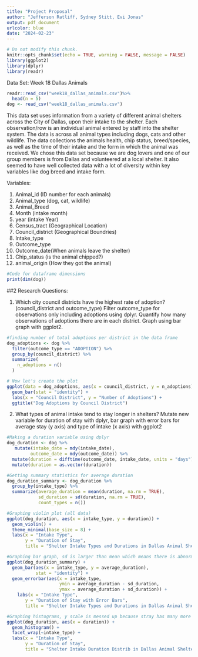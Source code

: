 ```yaml
---
title: "Project Proposal"
author: "Jefferson Ratliff, Sydney Stitt, Evi Jonas" 
output: pdf_document
urlcolor: blue
date: "2024-02-23"
---
```


```r
# Do not modify this chunk.
knitr::opts_chunk$set(echo = TRUE, warning = FALSE, message = FALSE)
library(ggplot2)
library(dplyr)
library(readr)
```

Data Set: Week 18 Dallas Animals 

```r
readr::read_csv("week18_dallas_animals.csv")%>%
  head(n = 5)
dog <- read_csv("week18_dallas_animals.csv")
```


This data set uses information from a variety of different animal shelters across the City of Dallas, upon their intake to the shelter. Each observation/row is an individual animal entered by staff into the shelter system. The data is across all animal types including dogs, cats and other wildlife. The data collections the animals health, chip status, breed/species, as well as the time of their intake and the form in which the animal was received. We chose this data set because we are dog lovers and one of our group members is from Dallas and volunteered at a local shelter. It also seemed to have well collected data with a lot of diversity within key variables like dog breed and intake form.

Variables:

1) Animal_id (ID number for each animals)
2) Animal_type (dog, cat, wildlife)
3) Animal_Breed
4) Month (intake month)
5) year (intake Year)
6) Census_tract (Geographical Location)
7) Council_district (Geographical Boundries)
8) Intake_type 
9) Outcome_type 
10) Outcome_date(When animals leave the shelter)
11) Chip_status (is the animal chipped?)
12) animal_origin (How they got the animal)

```r
#Code for dataframe dimensions
print(dim(dog))
```

##2 Research Questions:

1. Which city council districts have the highest rate of adoption? (council_district and outcome_type)
Filter outcome_type for observations only including adoptions using dplyr. Quantify how many observations of adoptions there are in each district. Graph using bar graph with ggplot2.

```r
#finding number of total adoptions per district in the data frame
dog_adoptions <- dog %>%
  filter(outcome_type == "ADOPTION") %>% 
  group_by(council_district) %>% 
  summarize(
    n_adoptions = n()
  )

# Now let's create the plot
ggplot(data = dog_adoptions, aes(x = council_district, y = n_adoptions)) +
  geom_bar(stat = "identity") +
  labs(x = "Council District", y = "Number of Adoptions") +
  ggtitle("Dog Adoptions by Council District")


```


2. What types of animal intake tend to stay longer in shelters?
Mutate new variable for duration of stay with dplyr, bar graph with error bars for average stay (y axis) and type of intake (x axis) with ggplot2

```r
#Making a duration variable using dplyr
dog_duration <- dog %>%
   mutate(intake_date = mdy(intake_date),
         outcome_date = mdy(outcome_date)) %>%
  mutate(duration = difftime(outcome_date, intake_date, units = "days")) %>%
  mutate(duration = as.vector(duration))

#Getting summary statistics for average duration
dog_duration_summary <- dog_duration %>%
  group_by(intake_type) %>%
  summarize(average_duration = mean(duration, na.rm = TRUE),
            sd_duration = sd(duration, na.rm = TRUE),
            count_types = n()) 

#Graphing violin plot (all data)
ggplot(dog_duration, aes(x = intake_type, y = duration)) +
  geom_violin() +
  theme_minimal(base_size = 8) +
  labs(x = "Intake Type", 
       y = "Duration of Stay", 
       title = "Shelter Intake Types and Durations in Dallas Animal Shelters in 2016 and 2017")

#Graphing bar graph, sd is larger than mean which means there is abnormal distributions
ggplot(dog_duration_summary) +
  geom_bar(aes(x = intake_type, y = average_duration), 
           stat = "identity") +
  geom_errorbar(aes(x = intake_type, 
                    ymin = average_duration - sd_duration, 
                    ymax = average_duration + sd_duration)) +
    labs(x = "Intake Type", 
       y = "Duration of Stay with Error Bars", 
       title = "Shelter Intake Types and Durations in Dallas Animal Shelters in 2016 and 2017")

#Graphing histograms, y scale is messed up because stray has many more observations than other groups
ggplot(dog_duration, aes(x = duration)) +
  geom_histogram() +
  facet_wrap(~intake_type) +
  labs(x = "Intake Type", 
       y = "Duration of Stay", 
       title = "Shelter Intake Duration Distrib in Dallas Animal Shelters in 2016 and 2017")
```

